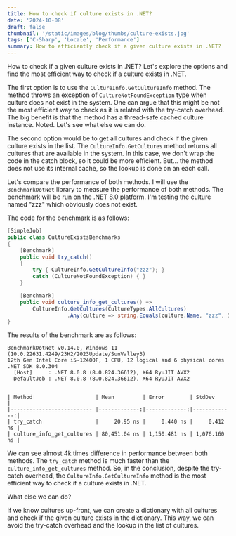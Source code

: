 ```yaml
---
title: How to check if culture exists in .NET?
date: '2024-10-08'
draft: false
thumbnail: '/static/images/blog/thumbs/culture-exists.jpg'
tags: ['C-Sharp', 'Locale', 'Performance']
summary: How to efficiently check if a given culture exists in .NET?
---
```


How to check if a given culture exists in .NET? Let's explore the options and find the most efficient way to check if a culture exists in .NET.

The first option is to use the `CultureInfo.GetCultureInfo` method. The method throws an exception of `CultureNotFoundException` type when culture does not exist in the system. One can argue that this might be not the most efficient way to check as it is related with the try-catch overhead. The big benefit is that the method has a thread-safe cached culture instance. Noted. Let's see what else we can do.

The second option would be to get all cultures and check if the given culture exists in the list. The `CultureInfo.GetCultures` method returns all cultures that are available in the system. In this case, we don't wrap the code in the catch block, so it could be more efficient. But... the method does not use its internal cache, so the lookup is done on an each call.

Let's compare the performance of both methods. I will use the `BenchmarkDotNet` library to measure the performance of both methods. The benchmark will be run on the .NET 8.0 platform. I'm testing the culture named "zzz" which obviously does not exist.

The code for the benchmark is as follows:

```csharp
[SimpleJob]
public class CultureExistsBenchmarks
{
    [Benchmark]
    public void try_catch()
    {
        try { CultureInfo.GetCultureInfo("zzz"); }
        catch (CultureNotFoundException) { }
    }

    [Benchmark]
    public void culture_info_get_cultures() =>
        CultureInfo.GetCultures(CultureTypes.AllCultures)
                   .Any(culture => string.Equals(culture.Name, "zzz", StringComparison.CurrentCultureIgnoreCase));
}
```

The results of the benchmark are as follows:

```plaintext
BenchmarkDotNet v0.14.0, Windows 11 (10.0.22631.4249/23H2/2023Update/SunValley3)
12th Gen Intel Core i5-12400F, 1 CPU, 12 logical and 6 physical cores
.NET SDK 8.0.304
  [Host]     : .NET 8.0.8 (8.0.824.36612), X64 RyuJIT AVX2
  DefaultJob : .NET 8.0.8 (8.0.824.36612), X64 RyuJIT AVX2


| Method                    | Mean         | Error        | StdDev       |
|-------------------------- |-------------:|-------------:|-------------:|
| try_catch                 |     20.95 ns |     0.440 ns |     0.412 ns |
| culture_info_get_cultures | 80,451.04 ns | 1,150.481 ns | 1,076.160 ns |

```

We can see almost 4k times difference in performance between both methods. The `try_catch` method is much faster than the `culture_info_get_cultures` method. So, in the conclusion, despite the try-catch overhead, the `CultureInfo.GetCultureInfo` method is the most efficient way to check if a culture exists in .NET.

What else we can do?

If we know cultures up-front, we can create a dictionary with all cultures and check if the given culture exists in the dictionary. This way, we can avoid the try-catch overhead and the lookup in the list of cultures.
